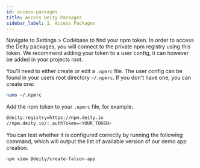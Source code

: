 ```yaml
---
id: access-packages
title: Access Deity Packages
sidebar_label: 1. Access Packages
---
```




Navigate to Settings > Codebase to find your npm token. In order to access the Deity packages, you will connect to the private npm registry using this token. We recommend adding your token to a user config, it can however be added in your projects root.

You'll need to either create or edit a `.npmrc` file. The user config can be found in your users root directory `~/.npmrc`. If you don't have one, you can create one:


```bash
nano ~/.npmrc
```

Add the npm token to your `.npmrc` file, for example:


```bash
@deity:registry=https://npm.deity.io
//npm.deity.io/:_authToken=<YOUR_TOKEN>
```

You can test whether it is configured correctly by running the following command, which will output the list of available version of our demo app creation.


```bash
npm view @deity/create-falcon-app
```

